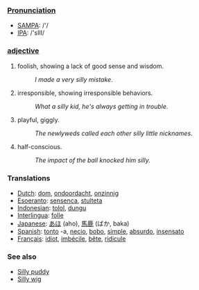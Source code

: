 ===[[Pronunciation]]===
*[[w:SAMPA|SAMPA]]: /'/
*[[w:IPA|IPA]]: /'sIlI/

=== [[adjective]] ===
#foolish, showing a lack of good sense and wisdom.
#:''I made a very silly mistake''.
#irresponsible, showing irresponsible behaviors.
#:''What a silly kid, he's always getting in trouble''.
#playful, giggly.
#:''The newlyweds called each other silly little nicknames''.
#half-conscious.
#:''The impact of the ball knocked him silly.''

=== Translations ===

*[[Dutch]]: [[dom]], [[ondoordacht]], [[onzinnig]]
*[[Esoeranto]]: [[sensenca]], [[stulteta]]
*[[Indonesian]]: [[tolol]], [[dungu]]
*[[Interlingua]]: [[folle]]
*[[Japanese]]: [[あほ]] (aho), [[馬鹿]] (ばか, baka)
*[[Spanish]]: [[tonto]] -a, [[necio]], [[bobo]], [[simple]], [[absurdo]], [[insensato]]
*[[Français]]: [[idiot]], [[imbécile]], [[bête]], [[ridicule]]

=== See also ===
*[[Silly puddy]]
*[[Silly wig]]